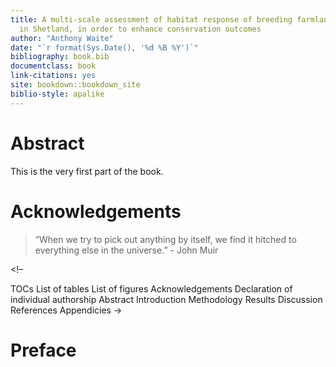 ```yaml
---
title: A multi-scale assessment of habitat response of breeding farmland waders
  in Shetland, in order to enhance conservation outcomes
author: "Anthony Waite"
date: "`r format(Sys.Date(), '%d %B %Y')`"
bibliography: book.bib
documentclass: book
link-citations: yes
site: bookdown::bookdown_site
biblio-style: apalike
---
```


# Abstract {-}

This is the very first part of the book.

# Acknowledgements {-}

> “When we try to pick out anything by itself, we find it hitched to everything else in the universe.” - John Muir



<!-- 

TOCs
List of tables
List of figures
Acknowledgements
Declaration of individual authorship
Abstract
Introduction
Methodology
Results
Discussion
References
Appendicies
->

# Preface {-}
